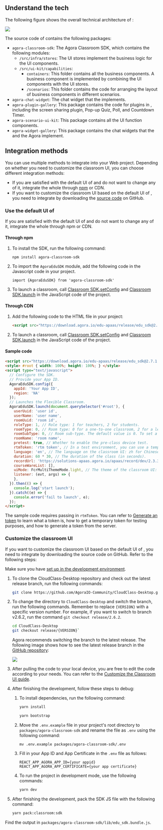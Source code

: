 <PlatformWrapper platform="web">

## Understand the tech

The following figure shows the overall technical architecture of <Vg k="FC"/>:

![](https://web-cdn.agora.io/docs-files/1653557375318)

The source code of <Vg k="FC"/> contains the following packages:

- `agora-classroom-sdk`: The Agora Classroom SDK, which contains the following modules:
    - `/src/infra/stores`: The UI stores implement the business logic for the UI components.
    - `/src/ui-kit/capabilities`:
        - `containers`: This folder contains all the business components. A business component is implemented by combining the UI components with the UI stores.
        - `/scenarios`: This folder contains the code for arranging the layout of business components in different scenarios.
- `agora-chat-widget`: The chat widget that the <Vg k="EASEMOB_SDK"/> implements.
- `agora-plugin-gallery`: This package contains the code for plugins in <Vg k="FC"/>, including the screen sharing plugin, Pop-up Quiz, Poll, and Countdown Timer.
- `agora-scenario-ui-kit`: This package contains all the UI function components.
- `agora-widget-gallery`: This package contains the chat widgets that the <Vg k="EASEMOB_SDK"/> and the Agora <Vg k="MESS_SDK" /> implement.

## Integration methods

You can use multiple methods to integrate <Vg k="FC"/> into your Web project. Depending on whether you need to customize the classroom UI, you can choose different integration methods:

- If you are satisfied with the default UI of <Vg k="FC"/> and do not want to change any of it, integrate the whole <Vg k="FC"/> through [npm](https://www.npmjs.com/package/agora-classroom-sdk) or CDN.
- If you want to customize the classroom UI based on the default UI of <Vg k="FC"/>, you need to integrate <Vg k="FC"/> by downloading the [source code](https://github.com/AgoraIO-Community/CloudClass-Desktop) on GitHub.

<a name="default_ui"></a>

### Use the default UI of <Vg k="FC"/>

If you are satisfied with the default UI of <Vg k="FC"/> and do not want to change any of it, integrate the whole <Vg k="FC"/> through npm or CDN.

#### Through npm

1. To install the SDK, run the following command:

    ```
    npm install agora-classroom-sdk
    ```

2. To import the `AgoraEduSDK` module, add the following code in the Javascript code in your project.

    ```
    import {AgoraEduSDK} from 'agora-classroom-sdk'
    ```

3. To launch a classroom, call [Classroom SDK.setConfig](../reference/classroom-sdk#setconfig) and [Classroom SDK.launch](../reference/classroom-sdk#launch) in the JavaScript code of the project.

#### Through CDN

1. Add the following code to the HTML file in your project:

    ```html
    <script src="https://download.agora.io/edu-apaas/release/edu_sdk@2.6.1.bundle.js"></script>
    ```

2. To launch a classroom, call [Classroom SDK.setConfig](../reference/classroom-sdk#setconfig) and [Classroom SDK.launch](../reference/classroom-sdk#launch) in the JavaScript code of the project.

#### Sample code

```html
<script src="https://download.agora.io/edu-apaas/release/edu_sdk@2.7.1.bundle.js"></script> 
<style> #root { width: 100%; height: 100%; } </style>
<script type="text/javascript"> 
  // Configure the SDK.
  // Provide your App ID.
  AgoraEduSDK.config({
    appId: 'Your App ID',
    region: 'NA'
  });
  // Launches the Flexible Classroom.
  AgoraEduSDK.launch(document.querySelector('#root'), {
    userUuid: 'user id',
    userName: 'user name',
    roomUuid: 'room id',
    roleType: 1, // Role type: 1 for teachers, 2 for students.
    roomType: 0, // Room type: 0 for a one-to-one classroom, 2 for a lecture hall (a common lecture hall or a vocational lecture hall depending on room sub-type), 4 for a small classroom.
    roomSubType: 0, // Room sub-type. The default value is 0. To set a vocational lecture hall, set roomType as 2 and roomSubType as 1.
    roomName: 'room name',
    pretest: true, // Whether to enable the pre-class device test.
    rtmToken: 'rtm token', // In a test environment, you can use a temporary token; in a production or security environment, Agora strongly recommends that you use a server-generated token.
    language: 'en', // The language on the classroom UI: zh for Chinese and en for English.
    duration: 60 * 30, // The duration of the class (in seconds).
    recordUrl: 'https://solutions-apaas.agora.io/apaas/record/dev/2.3.3/record_page.html',
    courseWareList: [],
    uiMode: FcrMultiThemeMode.light, // The theme of the classroom UI: FcrMultiThemeMode.light for the light mode, FcrMultiThemeMode.dark for the dark mode.
    listener: (evt, args) => {
    },
  }).then(() => {
    console.log('start launch');
  }).catch((e) => {
    console.error('fail to launch', e);
  });
</script>
```

The sample code requires passing in `rtmToken`. You can refer to [Generate an <Vg k="MESS" /> token](../reference/manage-agora-account#generate-an-rtm-token) to learn what a <Vg k="MESS" /> token is, how to get a temporary <Vg k="MESS" /> token for testing purposes, and how to generate a <Vg k="MESS" /> token from the server.

<a name="change_default_ui"></a>

### Customize the classroom UI

If you want to customize the classroom UI based on the default UI of <Vg k="FC"/>, you need to integrate <Vg k="FC"/> by downloading the source code on GitHub. Refer to the following steps:

<div class="alert info">Make sure you have <a href="../get-started">set up in the development environment</a>.</div>

1. To clone the CloudClass-Desktop repository and check out the latest release branch, run the following commands:

    ```bash
    git clone https://github.com/AgoraIO-Community/CloudClass-Desktop.git
    ```

2. To change the directory to `CloudClass-Desktop` and switch the branch, run the following commands. Remember to replace `{VERSION}` with a specific version number. For example, if you want to switch to branch v2.6.2, run the command `git checkout release/2.6.2`.

    ```bash
    cd CloudClass-Desktop
    git checkout release/{VERSION}`
    ```
    
    Agora recommends switching the branch to the latest release. The following image shows how to see the latest release branch in the [GitHub repository](https://github.com/AgoraIO-Community/CloudClass-Desktop):

    ![](https://web-cdn.agora.io/docs-files/1658916187924)

3. After pulling the code to your local device, you are free to edit the code according to your needs. You can refer to the [Customize the Classroom UI guide](../develop/customize-ui).

4. After finishing the development, follow these steps to debug:

    1. To install dependencies, run the following command:

        ```bash
        yarn install
        ```

        ```bash
        yarn bootstrap
        ```

    1. Move the `.env.example` file in your project's root directory to `packages/agora-classroom-sdk` and rename the file as `.env` using the following command:

        ```
        mv .env.example packages/agora-classroom-sdk/.env
        ```

    1. Fill in your App ID and App Certificate in the `.env` file as follows:

        ```
        REACT_APP_AGORA_APP_ID={your appid}
        REACT_APP_AGORA_APP_CERTIFICATE={your app certificate}
        ```

    1. To run the project in development mode, use the following commands:

        ```bash
        yarn dev
        ```

5. After finishing the development, pack the SDK JS file with the following command:

    ```bash
    yarn pack:classroom:sdk
    ```

<div class="alert info">Find the output in <code>packages/agora-classroom-sdk/lib/edu_sdk.bundle.js</code>.</div>

</PlatformWrapper>